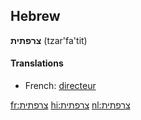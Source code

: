 == Hebrew ==
'''צרפתית''' (tzar'fa'tit)

====Translations====
*French: [[directeur]]

[[fr:צרפתית]]
[[hi:צרפתית]]
[[nl:צרפתית]]